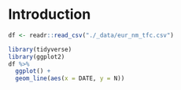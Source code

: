 # Introduction {#intro}

```r
df <- readr::read_csv("./_data/eur_nm_tfc.csv")
```

```r
library(tidyverse)
library(ggplot2)
df %>% 
  ggplot() +
  geom_line(aes(x = DATE, y = N))
```

